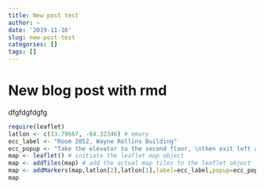 ```yaml
---
title: New post test
author: ~
date: '2019-11-16'
slug: new-post-test
categories: []
tags: []
---
```


# New blog post with rmd 

dfgfdgfdgfg

```r
require(leaflet)
latlon <- c(33.79667, -84.32346) # emory
ecc_label <- "Room 2052, Wayne Rollins Building"
ecc_popup <- "Take the elevator to the second floor, \nthen exit left and take the first left."
map <- leaflet() # initiate the leaflet map object
map <- addTiles(map) # add the actual map tiles to the leaflet object
map <- addMarkers(map,latlon[2],latlon[1],label=ecc_label,popup=ecc_popup) 
map 

```